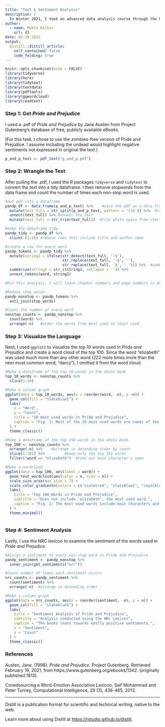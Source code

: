 ```yaml
---
title: "Text & Sentiment Analysis"
description: |
  In Winter 2021, I took an advanced data analysis course through the UCSB Bren School. In that course, I learned how to conduce text and sentiment analyses. I tried out my new skills by analyzing *Pride and Prejudice* by Jane Austen. Check out my analysis below!
author:
  - name: Mukta Kelkar
    url: {}
date: 02-20-2021
output:
  distill::distill_article:
    self_contained: false
    code_folding: true
---
```



```r
knitr::opts_chunk$set(echo = FALSE)
library(tidyverse)
library(here)
library(tidytext)
library(textdata)
library(pdftools)
library(ggwordcloud)
library(readtext)
```

### Step 1: Get *Pride and Prejudice* 

I used a .pdf of *Pride and Prejudice* by Jane Austen from Project Gutenberg's database of free, publicly available eBooks. 

(For this task, I chose to use the zombies-free version of Pride and Prejudice. I assume including the undead would highlight negative sentiments not expressed in original the text.)

```r
p_and_p_text <- pdf_text("p_and_p.pdf")
```

### Step 2: Wrangle the Text

After pulling the .pdf, I used the R packages `tidyverse` and `tidytext` to convert the text into a tidy dataframe. I then remove stopwords from the data frame and count the number of times each non-stop word is used. 

```r
#put pdf into a dataframe
pandp_df <- data.frame(p_and_p_text) %>%    #save the pdf as a data frame
  mutate(text_full = str_split(p_and_p_text, pattern = '\\n')) %>%  #create a new column in which every row includes the text on one page
  unnest(text_full) %>% #unnest the text
  mutate(text_full = str_trim(text_full))  #trim white space from start and end of each string

#make the dataframe tidy
pandp_tidy <- pandp_df %>% 
  slice(-(1:2)) #remove rows that include title and author name

#create a row for every word
pandp_tokens <- pandp_tidy %>% 
  mutate(string1 = ifelse(str_detect(text_full, '-$'),
                          str_replace(text_full, '-$', ''),
                          str_replace(text_full, '$', ' '))) %>%  #combine lines that split words
  summarize(string2 = str_c(string1, collapse = '')) %>% 
  unnest_tokens(word, string2) 

#For this analysis, I will leave chapter numbers and page numbers in dataframe because there aren't enough of them to reach the top word counts anyway

#Remove stop words
pandp_nonstop <- pandp_tokens %>% 
  anti_join(stop_words)

#Count the number of every word
nonstop_counts <- pandp_nonstop %>% 
  count(word) %>% 
  arrange(-n)   #order the words from most used to least used
```

### Step 3: Visualize the Language

Next, I used `ggplot2` to visualize the top 10 words used in *Pride and Prejudice* and create a word cloud of the top 100. Since the word "elizabeth" was used much more than any other word (222 more times more than the next most common word, "darcy"), I omitted it from the word cloud.

```r
#Make a dataframe of the top 10 words in the whole book
top_10_words <- nonstop_counts %>%
  slice(1:10)

#Make a column graph
ggplot(data = top_10_words, aes(x = reorder(word, -n), y =n)) +
  geom_col(fill = "slateblue1") +
  labs(
    x = "Word",
    y = "Count",
    title = "10 most used words in Pride and Prejudice",
    caption = "Fig. 1: Most of the 10 most used words are names of the main characters."
  ) +
  theme_classic()

```


```r
#Make a dataframe of the top 150 words in the whole book
top_100 <- nonstop_counts %>% 
  arrange(-n) %>%    #arrange in decending order by count
  slice(1:101) %>%         #keep only the top 101 words
  filter(!word == "elizabeth")  #take out main character's name

#Make a wordcloud
ggplot(data = top_100, aes(label = word)) +
  geom_text_wordcloud(aes(color = n, size = n)) +
  scale_size_area(max_size = 7) +
  scale_color_gradientn(colors = c("violetred", "slateblue1", "royalblue4")) +
  labs(
    title = "Top 100 Words in Pride and Prejudice",
    subtitle = "Does not include 'elizabeth', the most used word.",
    caption = "Fig. 2: The most used words include main characters and describe the themes of the book; familial and romantic love."
  ) +
  theme_minimal()
  
```

### Step 4: Sentiment Analysis

Lastly, I use the NRC lexicon to examine the sentiment of the words used in *Pride and Prejudice*.

```r
#Assign a sentiment to every non-stop word in Pride and Prejudice
pandp_sentiment <- pandp_nonstop %>% 
  inner_join(get_sentiments("nrc"))

#Count number of times each sentiment occurs
nrc_counts <- pandp_sentiment %>% 
  count(sentiment) %>% 
  arrange(-n)  #arrange in decending order

#Make a column graph
ggplot(data = nrc_counts, aes(x = reorder(sentiment, -n), y = n)) +
  geom_col(fill = "slateblue1") +
  labs(
    title = "Sentiment Analysis of Pride and Prejudice",
    subtitle = "Analysis conducted using the NRC Lexicon",
    caption = "The books leans towards mostly positive sentiments.",
    x = "Sentiment",
    y = "Count"
  ) +
  theme_classic()


```

### References

Austen, Jane. (1998). *Pride and Prejudice.* Project Gutenberg. Retrieved February 19, 2021, from https://www.gutenberg.org/ebooks/1342. (originally published 1813).

Crowdsourcing a Word-Emotion Association Lexicon, Saif Mohammad and Peter Turney, Computational Intelligence, 29 (3), 436-465, 2013.

------

Distill is a publication format for scientific and technical writing, native to the web.

Learn more about using Distill at <https://rstudio.github.io/distill>.


